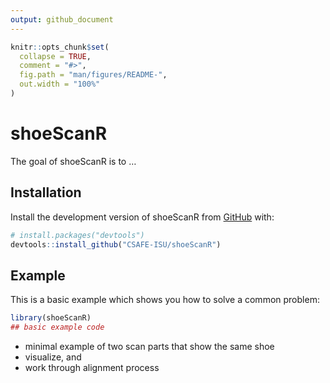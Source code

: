 ```yaml
---
output: github_document
---
```


<!-- README.md is generated from README.Rmd. Please edit that file -->

```r
knitr::opts_chunk$set(
  collapse = TRUE,
  comment = "#>",
  fig.path = "man/figures/README-",
  out.width = "100%"
)
```

# shoeScanR

<!-- badges: start -->
<!-- badges: end -->

The goal of shoeScanR is to ...

## Installation

Install the development version of shoeScanR from [GitHub](https://github.com/) with:

``` r
# install.packages("devtools")
devtools::install_github("CSAFE-ISU/shoeScanR")
```

## Example

This is a basic example which shows you how to solve a common problem:

```r
library(shoeScanR)
## basic example code
```

- minimal example of two scan parts that show the same shoe 
- visualize, and
- work through alignment process
